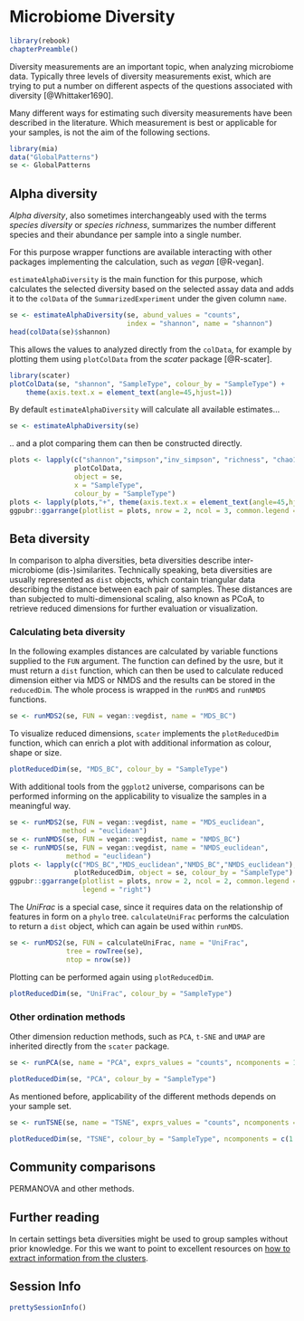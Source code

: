 # Microbiome Diversity {#microbiome-diversity}

```r
library(rebook)
chapterPreamble()
```

Diversity measurements are an important topic, when analyzing microbiome data. 
Typically three levels of diversity measurements exist, which are trying to
put a number on different aspects of the questions associated with diversity 
[@Whittaker1690].

Many different ways for estimating such diversity measurements have been 
described in the literature. Which measurement is best or applicable for your 
samples, is not the aim of the following sections.

```r
library(mia)
data("GlobalPatterns")
se <- GlobalPatterns
```

## Alpha diversity

_Alpha diversity_, also sometimes interchangeably used with the terms 
_species diversity_ or _species richness_, summarizes the number different
species and their abundance per sample into a single number.

For this purpose wrapper functions are available interacting with other packages
implementing the calculation, such as _vegan_ [@R-vegan].

`estimateAlphaDiversity` is the main function for this purpose, which calculates
the selected diversity based on the selected assay data and adds it to the 
`colData` of the `SummarizedExperiment` under the given column `name`.

```r
se <- estimateAlphaDiversity(se, abund_values = "counts",
                             index = "shannon", name = "shannon")
head(colData(se)$shannon)
```

This allows the values to analyzed directly from the `colData`, for example
by plotting them using `plotColData` from the _scater_ package [@R-scater].

```r
library(scater)
plotColData(se, "shannon", "SampleType", colour_by = "SampleType") +
    theme(axis.text.x = element_text(angle=45,hjust=1))
```

By default `estimateAlphaDiversity` will calculate all available estimates...

```r
se <- estimateAlphaDiversity(se)
```

.. and a plot comparing them can then be constructed directly.

```r
plots <- lapply(c("shannon","simpson","inv_simpson", "richness", "chao1", "ACE"),
                plotColData,
                object = se,
                x = "SampleType",
                colour_by = "SampleType")
plots <- lapply(plots,"+", theme(axis.text.x = element_text(angle=45,hjust=1)))
ggpubr::ggarrange(plotlist = plots, nrow = 2, ncol = 3, common.legend = TRUE, legend = "right")
```

## Beta diversity

In comparison to alpha diversities, beta diversities describe inter-microbiome
(dis-)similarites. Technically speaking, beta diversities are usually
represented as `dist` objects, which contain triangular data describing the
distance between each pair of samples. These distances are than subjected to
multi-dimensional scaling, also known as PCoA, to retrieve reduced dimensions
for further evaluation or visualization.

### Calculating beta diversity

In the following examples distances are calculated by variable functions
supplied to the `FUN` argument. The function can defined by the usre, but it
must return a `dist` function, which can then be used to calculate reduced
dimension either via MDS or NMDS and the results can be stored in the
`reducedDim`. The whole process is wrapped in the `runMDS` and `runNMDS`
functions.

```r
se <- runMDS2(se, FUN = vegan::vegdist, name = "MDS_BC")
```

To visualize reduced dimensions, `scater` implements the `plotReducedDim` 
function, which can enrich a plot with additional information as colour, shape 
or size.

```r
plotReducedDim(se, "MDS_BC", colour_by = "SampleType")
```

With additional tools from the `ggplot2` universe, comparisons can be 
performed informing on the applicability to visualize the samples in a 
meaningful way.

```r
se <- runMDS2(se, FUN = vegan::vegdist, name = "MDS_euclidean",
             method = "euclidean")
se <- runNMDS(se, FUN = vegan::vegdist, name = "NMDS_BC")
se <- runNMDS(se, FUN = vegan::vegdist, name = "NMDS_euclidean",
              method = "euclidean")
plots <- lapply(c("MDS_BC","MDS_euclidean","NMDS_BC","NMDS_euclidean"),
                plotReducedDim, object = se, colour_by = "SampleType")
ggpubr::ggarrange(plotlist = plots, nrow = 2, ncol = 2, common.legend = TRUE,
                  legend = "right")
```

The _UniFrac_ is a special case, since it requires data on the relationship
of features in form on a `phylo` tree. `calculateUniFrac` performs the 
calculation to return a `dist` object, which can again be used within `runMDS`.

```r
se <- runMDS2(se, FUN = calculateUniFrac, name = "UniFrac",
              tree = rowTree(se),
              ntop = nrow(se))
```

Plotting can be performed again using `plotReducedDim`.

```r
plotReducedDim(se, "UniFrac", colour_by = "SampleType")
```

### Other ordination methods

Other dimension reduction methods, such as `PCA`, `t-SNE` and `UMAP` are 
inherited directly from the `scater` package.

```r
se <- runPCA(se, name = "PCA", exprs_values = "counts", ncomponents = 10)
```

```r
plotReducedDim(se, "PCA", colour_by = "SampleType")
```

As mentioned before, applicability of the different methods depends on your
sample set.

```r
se <- runTSNE(se, name = "TSNE", exprs_values = "counts", ncomponents = 3)
```

```r
plotReducedDim(se, "TSNE", colour_by = "SampleType", ncomponents = c(1:3))
```

## Community comparisons

PERMANOVA and other methods.

## Further reading

In certain settings beta diversities might be used to group samples without
prior knowledge. For this we want to point to excellent resources on 
[how to extract information from the clusters](http://bioconductor.org/books/release/OSCA/clustering.html).

## Session Info {-}

```r
prettySessionInfo()
```
